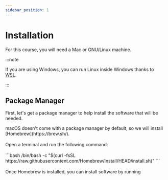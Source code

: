 ```yaml
---
sidebar_position: 1
---
```



# Installation

For this course, you will need a Mac or GNU/Linux machine.

:::note

If you are using Windows, you can run Linux inside Windows thanks to [WSL](https://learn.microsoft.com/en-us/windows/wsl/install).

:::

## Package Manager

First, let's get a package manager to help install the software that will be needed.

<Tabs groupId="operating-systems">
  <TabItem value="macos" label="macOS">
    macOS doesn't come with a package manager by default, so we will install
    [Homebrew](https://brew.sh/).
    <br />
    <br />
    Open a terminal and run the following command:
    <br />
    <br />
    ```bash /bin/bash -c "$(curl -fsSL
    https://raw.githubusercontent.com/Homebrew/install/HEAD/install.sh)" ```
    <br />
    <br />
    Once Homebrew is installed, you can install software by running
  </TabItem>
  <TabItem value="linux" label="Linux"></TabItem>
</Tabs>
